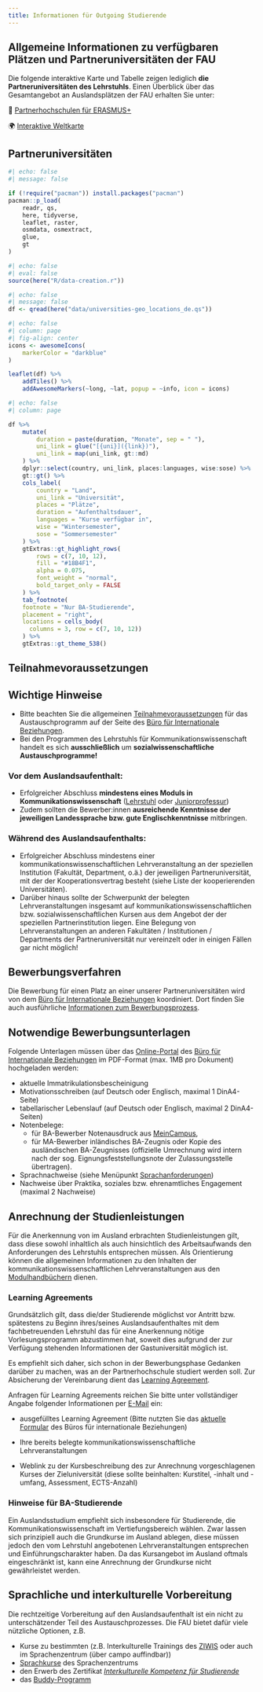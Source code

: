 ```yaml
---
title: Informationen für Outgoing Studierende
---
```

::: callout-note
## Allgemeine Informationen zu verfügbaren Plätzen und Partneruniversitäten der FAU

<!-- FIXED Angabe zu den verfügbaren Plätzen und Partneruniversitäten in KA131 (Programmländern) und KA171 (Partnerländern), und Hinweis, dass je nach Zieluniversität ein anderes Sprachniveau gefordert wird, Verlinkung hierher: https://www.fau.de/education/international/wege-ins-ausland/studieren-im-ausland/erasmus-studium/erasmus-partnerhochschulen/  und hierher (Weltkarte) https://www.fau.de/education/international/wege-ins-ausland/studieren-im-ausland/  -->

Die folgende interaktive Karte und Tabelle zeigen lediglich **die Partneruniversitäten des Lehrstuhls**. Einen Überblick über das Gesamtangebot an Auslandsplätzen der FAU erhalten Sie unter:

🔗 [Partnerhochschulen für ERASMUS+](https://www.fau.de/education/international/wege-ins-ausland/studieren-im-ausland/erasmus-studium/erasmus-partnerhochschulen/) 

🌍 [Interaktive Weltkarte](https://www.fau.de/education/international/wege-ins-ausland/studieren-im-ausland/)
:::


## Partneruniversitäten

```r
#| echo: false
#| message: false

if (!require("pacman")) install.packages("pacman")
pacman::p_load(
    readr, qs,
    here, tidyverse, 
    leaflet, raster, 
    osmdata, osmextract,
    glue,
    gt
)
```

```r
#| echo: false
#| eval: false
source(here("R/data-creation.r"))
```

```r
#| echo: false
#| message: false
df <- qread(here("data/universities-geo_locations_de.qs"))
```

```r
#| echo: false
#| column: page
#| fig-align: center
icons <- awesomeIcons(
    markerColor = "darkblue"
)

leaflet(df) %>%
    addTiles() %>% 
    addAwesomeMarkers(~long, ~lat, popup = ~info, icon = icons) 
```
<!-- FIXME Exclude Poland as cooperation is apparently over -->

```r
#| echo: false
#| column: page

df %>%
    mutate(
        duration = paste(duration, "Monate", sep = " "),
        uni_link = glue("[{uni}]({link})"),
        uni_link = map(uni_link, gt::md)
    ) %>% 
    dplyr::select(country, uni_link, places:languages, wise:sose) %>% 
    gt::gt() %>% 
    cols_label(
        country = "Land",
        uni_link = "Universität", 
        places = "Plätze",
        duration = "Aufenthaltsdauer",
        languages = "Kurse verfügbar in",
        wise = "Wintersemester",
        sose = "Sommersemester"
    ) %>% 
    gtExtras::gt_highlight_rows(
        rows = c(7, 10, 12),
        fill = "#18B4F1", 
        alpha = 0.075,
        font_weight = "normal",
        bold_target_only = FALSE
    ) %>%
    tab_footnote(
    footnote = "Nur BA-Studierende",
    placement = "right", 
    locations = cells_body(
      columns = 3, row = c(7, 10, 12))
    ) %>% 
    gtExtras::gt_theme_538()

```

## Teilnahmevoraussetzungen

::: callout-important
## Wichtige Hinweise

<!-- FIXED Angaben zu Auswahlkriterien und deren Gewichtung, z.B. Notenschnitt, Sprachkenntnisse, ehrenamtliches Engagement an der FAU (z.B. als Buddy), Motivation -->

-   Bitte beachten Sie die allgemeinen [Teilnahmevoraussetzungen](https://ib.wiso.fau.de/outgo/bewerbung/) für das Austauschprogramm auf der Seite des [Büro für Internationale Beziehungen](https://ib.wiso.fau.de/).
-   Bei den Programmen des Lehrstuhls für Kommunikationswissenschaft handelt es sich **ausschließlich** um **sozialwissenschaftliche Austauschprogramme!**
:::

### Vor dem Auslandsaufenthalt:

-   Erfolgreicher Abschluss **mindestens eines Moduls in Kommunikationswissenschaft** ([Lehrstuhl](https://www.kowi.rw.fau.de/studium/lehrangebot/) oder [Juniorprofessur](https://www.kommunikationswissenschaft.rw.fau.de/lehre/))
-   Zudem sollten die Bewerber:innen **ausreichende Kenntnisse der jeweiligen Landessprache bzw. gute Englischkenntnisse** mitbringen.

### Während des Auslandsaufenthalts:

-   Erfolgreicher Abschluss mindestens einer kommunikationswissenschaftlichen Lehrveranstaltung an der speziellen Institution (Fakultät, Department, o.ä.) der jeweiligen Partneruniversität, mit der der Kooperationsvertrag besteht (siehe Liste der kooperierenden Universitäten).
-   Darüber hinaus sollte der Schwerpunkt der belegten Lehrveranstaltungen insgesamt auf kommunikationswissenschaftlichen bzw. sozialwissenschaftlichen Kursen aus dem Angebot der der speziellen Partnerinstitution liegen. Eine Belegung von Lehrveranstaltungen an anderen Fakultäten / Institutionen / Departments der Partneruniversität nur vereinzelt oder in einigen Fällen gar nicht möglich!

## Bewerbungsverfahren

Die Bewerbung für einen Platz an einer unserer Partneruniversitäten wird von dem [Büro für Internationale Beziehungen](https://ib.wiso.fau.de/) koordiniert. Dort finden Sie auch ausführliche [Informationen zum Bewerbungsprozess](https://ib.wiso.fau.de/outgo/bewerbung/).

::: callout-note
## Notwendige Bewerbungsunterlagen

<!-- FIXED Auflistung Bewerbungsunterlagen (z.B. Notenauszug, CV, Motivationsschreiben) und Bewerbungsfrist für „Erste-Runde“ Bewerbungen für Aufenthalte im Wintersemester und Sommersemester sowie für eventuelle Restplätze (dann vorwiegend für Sommersemester). Empfehlung für die fachinterne Bewerbungsfrist ist Mitte Dezember. Kommentar zum Hintergrund für Sie (nicht für Studierende): die Frist für Meldung (sog. „Nominierung“) an S-International ist aktuell Mitte Februar und wird möglicherweise in den kommenden Jahren auf Mitte Januar vorverlegt aufgrund der frühen Mittelanfragefrist bei der Nationalen Erasmus Agentur. -->

Folgende Unterlagen müssen über das [Online-Portal](https://ib.wiso.fau.de/outgo/bewerbung/bewerbungsformular-outgoing/) des [Büro für Internationale Beziehungen](https://ib.wiso.fau.de/) im PDF-Format (max. 1MB pro Dokument) hochgeladen werden:

-   aktuelle Immatrikulationsbescheinigung
-   Motivationsschreiben (auf Deutsch oder Englisch, maximal 1 DinA4-Seite)
-   tabellarischer Lebenslauf (auf Deutsch oder Englisch, maximal 2 DinA4-Seiten)
-   Notenbelege:
    -   für BA-Bewerber Notenausdruck aus [MeinCampus](https://www.campus.uni-erlangen.de/),
    -   für MA-Bewerber inländisches BA-Zeugnis oder Kopie des ausländischen BA-Zeugnisses (offizielle Umrechnung wird intern nach der sog. Eignungsfeststellungsnote der Zulassungsstelle übertragen).
-   Sprachnachweise (siehe Menüpunkt [[Sprachanforderungen]{.underline}](https://ib.wiso.fau.de/outgo/vorbereitung/sprachanforderungen-tests/))
-   Nachweise über Praktika, soziales bzw. ehrenamtliches Engagement (maximal 2 Nachweise)
:::

## Anrechnung der Studienleistungen

Für die Anerkennung von im Ausland erbrachten Studienleistungen gilt, dass diese sowohl inhaltlich als auch hinsichtlich des Arbeitsaufwands den Anforderungen des Lehrstuhls entsprechen müssen. Als Orientierung können die allgemeinen Informationen zu den Inhalten der kommunikationswissenschaftlichen Lehrveranstaltungen aus den [Modulhandbüchern](https://www.wiso.rw.fau.de/studium/im-studium/modulhandbuecher/) dienen.

### Learning Agreements

<!-- FIXME Angabe zuständige/r Erasmus Departmentkoordinator/in -->

<!-- FIXME Angabe Unterschriftsbefugte/r für Learning Agreement for Studies (DLA) -->

<!-- FIXME Beschreibung des Prozesses der Anerkennung von Leistungen aus dem Ausland (oder Verlinkung auf dementsprechende Webseite der Fakultät) und Benennung Anerkennungsbeauftragte/r -->

<!-- FIXME Benennung von Beschwerdestelle (ggf .Departmentleitung) bei Kritik an Auswahl oder Anerkennungsprozess, ergänzende Verlinkung hierher: https://www.fau.de/fau/willkommen-an-der-fau/internationalisierung/erasmus/#collapse_35  -->

Grundsätzlich gilt, dass die/der Studierende möglichst vor Antritt bzw. spätestens zu Beginn ihres/seines Auslandsaufenthaltes mit dem fachbetreuenden Lehrstuhl das für eine Anerkennung nötige Vorlesungsprogramm abzustimmen hat, soweit dies aufgrund der zur Verfügung stehenden Informationen der Gastuniversität möglich ist.

Es empfiehlt sich daher, sich schon in der Bewerbungsphase Gedanken darüber zu machen, was an der Partnerhochschule studiert werden soll. Zur Absicherung der Vereinbarung dient das [Learning Agreement](https://ib.wiso.fau.de/outgo/vorbereitung/learning-agreements/).

Anfragen für Learning Agreements reichen Sie bitte unter vollständiger Angabe folgender Informationen per [E-Mail](mailto:christoph.adrian@fau.de?subject=Learning%20Agreement) ein:

-   ausgefülltes Learning Agreement (Bitte nutzten Sie das [aktuelle Formular](https://ib.wiso.fau.de/outgo/vorbereitung/learning-agreements/) des Büros für internationale Beziehungen)

-   Ihre bereits belegte kommunikationswissenschaftliche Lehrveranstaltungen

-   Weblink zu der Kursbeschreibung des zur Anrechnung vorgeschlagenen Kurses der Zieluniversität (diese sollte beinhalten: Kurstitel, -inhalt und -umfang, Assessment, ECTS-Anzahl)

### Hinweise für BA-Studierende

Ein Auslandsstudium empfiehlt sich insbesondere für Studierende, die Kommunikationswissenschaft im Vertiefungsbereich wählen. Zwar lassen sich prinzipiell auch die Grundkurse im Ausland ablegen, diese müssen jedoch den vom Lehrstuhl angebotenen Lehrveranstaltungen entsprechen und Einführungscharakter haben. Da das Kursangebot im Ausland oftmals eingeschränkt ist, kann eine Anrechnung der Grundkurse nicht gewährleistet werden.

```{=html}
<!-- TODO Check infos for: Praxisaufenthalte Studierende Erasmus (Optional) --\> 

<!-- TODO Specifically for: Outgoing (kein Muss, aber herzliche Bitte, dies bekannt zu machen) -->
```
<!-- FIXME Hinweis, dass Praxisaufenthalte eine Alternative sein können zu einem Semesteraufenthalt zu Studienzwecken, da sie auch kürzer möglich sind und die sog. „Employability“ steigern; und Verlinkung: https://www.fau.de/education/international/wege-ins-ausland/praxisaufenthalt-im-ausland/  -->

<!-- FIXME Hinweis: unter bestimmten Voraussetzungen kann man Erasmus Praktikums-Stipendien für Praktika und praktische Teile von Abschlussarbeiten beantragen, Verlinkung: https://www.fau.de/education/international/wege-ins-ausland/praxisaufenthalt-im-ausland/erasmus-praktika/  -->

<!-- FIXME Nennung Unterschriftbefugte/r Learning agreement for Traineeship, und auch ggf., wenn vorhanden, Praktikumsamt oder Berater/in -->

<!-- FIXME Infos über potentielle Anerkennung als Praxis-Modul, Abschlussarbeit oder als Soft skills, falls zutreffend bzw. in Prüfungsordnung vorgesehen -->

## Sprachliche und interkulturelle Vorbereitung

<!-- TODO Specifically for: Sprachliche und interkulturelle Vorbereitung (Optional aber sehr wünschenswert) -->

<!-- FIXED Hinweis auf Wichtigkeit und Nützlichkeit der rechtzeitigen Vorbereitung auf den Auslandsaufenthalt und die Optionen, die die FAU dafür beitet, z.B. Hinweis auf Kurse Schlüsselqualifikationen (Interkulturelle Trainings z.B. des Ziwis oder auch im Sprachenzentrum (über campo auffindbar) https://www.ziwis.fau.de/lehre/schluesselqualifikationen/#collapse_1  -->

<!-- FIXED Hinweis auf Sprachkurse Sprachenzentrum: https://sz.fau.de/sprachkurse/  -->

<!-- FIXED Hinweis auf Erwerb Zertifikat Interkulturelle Kompetenz für Studierende: https://www.ziwis.fau.de/zertifikat-interkulturelle-kompetenz-fuer-studierende-zertifikationsprogamm/  -->

<!-- FIXED Verlinkung zu Buddy Programm: https://www.fau.de/education/international/aus-dem-ausland-an-die-fau/willkommensangebote-fuer-internationale-studierende/buddy-programm/  -->

Die rechtzeitige Vorbereitung auf den Auslandsaufenthalt ist ein nicht zu unterschätzender Teil des Austauschprozesses. Die FAU bietet dafür viele nützliche Optionen, z.B.

-   Kurse zu bestimmten (z.B. Interkulturelle Trainings des [ZIWIS]((https://www.ziwis.fau.de/lehre/schluesselqualifikationen/#collapse_1%20)) oder auch im Sprachenzentrum (über campo auffindbar))
-   [Sprachkurse](https://sz.fau.de/sprachkurse/) des Sprachenzentrums
-   den Erwerb des Zertifikat [*Interkulturelle Kompetenz für Studierende*](https://www.ziwis.fau.de/zertifikat-interkulturelle-kompetenz-fuer-studierende-zertifikationsprogamm/)
-   das [Buddy-Programm](https://www.fau.de/education/international/aus-dem-ausland-an-die-fau/willkommensangebote-fuer-internationale-studierende/buddy-programm/)

#

